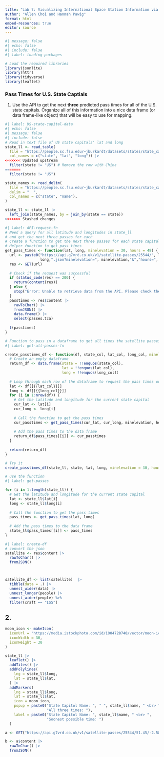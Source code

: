 ```yaml
---
title: "Lab 7: Visualizing International Space Station Information via APIs"
author: "Allen Choi and Hannah Pawig"
format: html
embed-resources: true
editor: source
---
```



```r
#| message: false
#| echo: false
#| include: false
#| label: loading-packages

# Load the required libraries
library(jsonlite)
library(httr)
library(tidyverse)
library(leaflet)
```



### Pass Times for U.S. State Captials

1. Use the API to get the next **three** predicted pass times for all of the 
U.S. state capitals. Organize all of this information into a nice data frame (or
data frame-like object) that will be easy to use for mapping.


```r
#| label: US-state-capital-data
#| echo: false
#| message: false
#| include: false
# Read in text file of US state capitals' lat and long
state_ll <- read_table(
  file = "https://people.sc.fsu.edu/~jburkardt/datasets/states/state_capitals_ll.txt",
  col_names = c("state", "lat", "long")) |> 
<<<<<<< Updated upstream
  filter(state != "US") # Remove the row with China 
=======
  filter(state != "US")

state_names <- read_delim(
  file = "https://people.sc.fsu.edu/~jburkardt/datasets/states/state_capitals_name.txt",
  delim = "  ",
  col_names = c("state", "name"),
)

state_ll <- state_ll |> 
  left_join(state_names, by = join_by(state == state))
>>>>>>> Stashed changes
```

```r
#| label: API-request-fn
# Need a query for all latitude and longitudes in state_ll
# and get the next three passes for each
# Create a function to get the next three passes for each state capital in state_ll
# Helper function to get pass times
get_pass_times <- function(lat, long, minelevation = 30, hours = 48) {
  url <- paste0("https://api.g7vrd.co.uk/v1/satellite-passes/25544/", lat,"/",
                long,".json?minelevation=", minelevation,"&","hours=", hours)
  res <- GET(url)
  
  # Check if the request was successful
  if (status_code(res) == 200) {
    return(content(res))
  } else {
    stop("Error: Unable to retrieve data from the API. Please check the URL or parameters.")
  }
  passtimes <- res$content |> 
    rawToChar() |> 
    fromJSON() |> 
    data.frame() |> 
    select(passes.tca) 
  
  t(passtimes)
}

```

```r
# Function to pass in a dataframe to get all times the satellite passes
#| label: get-all-passes-fn

create_passtimes_df <- function(df, state_col, lat_col, long_col, minelevation = 70, hours = 12) {
  # Create an empty dataframe
  return_df <- data.frame(state = !!enquos(state_col),
                          lat = !!enquos(lat_col),
                          long = !!enquos(long_col))
  
  # Loop through each row of the dataframe to request the pass times one row at a time
  lat <- df[[{{lat_col}}]]
  long <- df[[{{long_col}}]]
  for (i in 1:nrow(df)) {
    # Get the latitude and longitude for the current state capital
    cur_lat <- lat[i]
    cur_long <- long[i]
    
    # Call the function to get the pass times
    cur_passtimes <- get_pass_times(cur_lat, cur_long, minelevation, hours)
    
    # Add the pass times to the data frame
    return_df$pass_times[[i]] <- cur_passtimes
  }
  
  return(return_df)
}

```


```r
# Try it
create_passtimes_df(state_ll, state, lat, long, minelevation = 30, hours = 48)
```


```r
# use the function
#| label: get-passes

for (i in 1:length(state_ll)) {
  # Get the latitude and longitude for the current state capital
  lat <- state_ll$lat[i]
  long <- state_ll$long[i]
  
  # Call the function to get the pass times
  pass_times <- get_pass_times(lat, long)
  
  # Add the pass times to the data frame
  state_ll$pass_times[[i]] <- pass_times
}
```



```r
#| label: create-df
# convert the json
satellite <- res$content |> 
  rawToChar() |> 
  fromJSON()



satellite_df <- list(satellite)  |> 
  tibble(data = .) |> 
  unnest_wider(data) |> 
  unnest_longer(people) |> 
  unnest_wider(people) %>% 
  filter(craft == "ISS")

```



## 2.

```r
moon_icon <- makeIcon(
  iconUrl = "https://media.istockphoto.com/id/1004728748/vector/moon-icon-flat-design.jpg?s=1024x1024&w=is&k=20&c=fYH6eM0A_xymXZ_ZdQ19AHhBPwsQyh4Cz8EMKjYaIlk=",
  iconWidth = 30,
  iconHeight = 30
)

state_ll |> 
  leaflet() |> 
  addTiles() |> 
  addPolylines(
    lng = state_ll$long,
    lat = state_ll$lat,
  ) |> 
  addMarkers(
    lng = state_ll$long,
    lat = state_ll$lat,
    icon = moon_icon,
    popup = paste0("State Capitol Name: ", " ", state_ll$name, " <br> ",
                   "All three times: "),
    label = paste0("State Capitol Name: ", state_ll$name, " <br> ",
                   "Soonest possible time: ")
  )


```
```r
a <- GET("https://api.g7vrd.co.uk/v1/satellite-passes/25544/51.45/-2.5833.json?minelevation=70&hours=12")

b <- a$content |> 
  rawToChar() |> 
  fromJSON()
```

